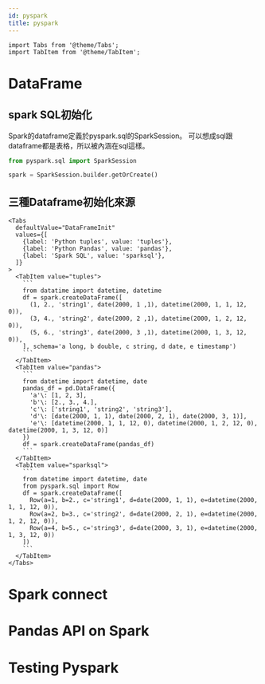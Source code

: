 ```yaml
---
id: pyspark
title: pyspark
---
```


```mdx-code-block
import Tabs from '@theme/Tabs';
import TabItem from '@theme/TabItem';
```

# DataFrame
## spark SQL初始化
Spark的dataframe定義於pyspark.sql的SparkSession。
可以想成sql跟dataframe都是表格，所以被內涵在sql這樣。
```python
from pyspark.sql import SparkSession

spark = SparkSession.builder.getOrCreate()
```
## 三種Dataframe初始化來源
```mdx-code-block
<Tabs
  defaultValue="DataFrameInit"
  values={[
    {label: 'Python tuples', value: 'tuples'},
    {label: 'Python Pandas', value: 'pandas'},
    {label: 'Spark SQL', value: 'sparksql'},
  ]}
>
  <TabItem value="tuples">
    ```
    from datatime import datetime, datetime
    df = spark.createDataFrame([
      (1, 2., 'string1', date(2000, 1 ,1), datetime(2000, 1, 1, 12, 0)),
      (3, 4., 'string2', date(2000, 2 ,1), datetime(2000, 1, 2, 12, 0)),
      (5, 6., 'string3', date(2000, 3 ,1), datetime(2000, 1, 3, 12, 0)),
    ], schema='a long, b double, c string, d date, e timestamp')
    ```
  </TabItem>
  <TabItem value="pandas">
    ```
    from datetime import datetime, date
    pandas_df = pd.DataFrame({
      'a'\: [1, 2, 3],
      'b'\: [2., 3., 4.],
      'c'\: ['string1', 'string2', 'string3'],
      'd'\: [date(2000, 1, 1), date(2000, 2, 1), date(2000, 3, 1)],
      'e'\: [datetime(2000, 1, 1, 12, 0), datetime(2000, 1, 2, 12, 0), datetime(2000, 1, 3, 12, 0)]
    })
    df = spark.createDataFrame(pandas_df)
    ```
  </TabItem>
  <TabItem value="sparksql">
    ```
    from datetime import datetime, date
    from pyspark.sql import Row
    df = spark.createDataFrame([
      Row(a=1, b=2., c='string1', d=date(2000, 1, 1), e=datetime(2000, 1, 1, 12, 0)),
      Row(a=2, b=3., c='string2', d=date(2000, 2, 1), e=datetime(2000, 1, 2, 12, 0)),
      Row(a=4, b=5., c='string3', d=date(2000, 3, 1), e=datetime(2000, 1, 3, 12, 0))
    ])
    ```
  </TabItem>
</Tabs>
```


# Spark connect

# Pandas API on Spark

# Testing Pyspark
